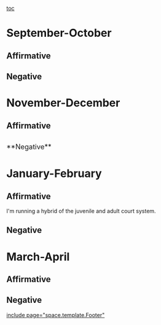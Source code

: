 [[toc]]
=September-October= 
==Affirmative== 
==Negative== 

=November-December= 
==Affirmative== 
== == 
<span style="font-size: 18px; line-height: 27px;">**Negative**</span>
=January-February= 
==Affirmative== 
I'm running a hybrid of the juvenile and adult court system.
==Negative== 

=March-April= 
==Affirmative== 
==Negative== 

[[include page="space.template.Footer"]]